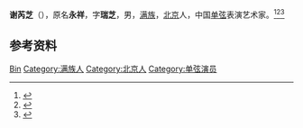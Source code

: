 '''谢芮芝'''（{{bd|1882年||1957年|}}），原名'''永祥'''，字'''瑞芝'''，男，[[满族|满族]]，[[北京|北京]]人，中国[[单弦|单弦]]表演艺术家。<ref>{{Cite book|title=中国当代艺术界名人录|author=中国名人研究院编; 异天, 戈德主编|publisher=社会科学文献出版社|year=1993|isbn=|location=北京|pages=}}</ref><ref>{{Cite book|title=20世纪中华人物名字号辞典|author=周家珍编著|publisher=法律出版社|year=2000|isbn=9787503628320|location=北京|pages=}}</ref><ref>{{Cite book|title=中国近现代人物别名词典|author=徐为民编|publisher=沈阳出版社|year=1993|isbn=|location=沈阳|pages=}}</ref>

== 参考资料 ==
{{reflist}}

{{Authority control}}
{{DEFAULTSORT:xie谢}}
[[Category:谢姓|Bin]]
[[Category:满族人|Category:满族人]]
[[Category:北京人|Category:北京人]]
[[Category:单弦演员|Category:单弦演员]]

{{中国人物小作品}}